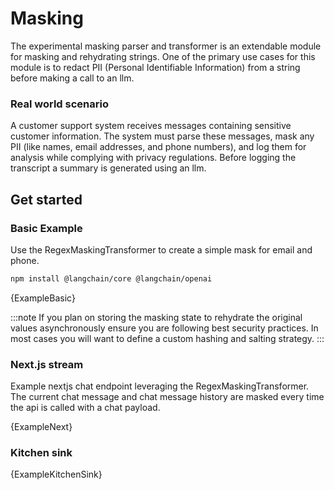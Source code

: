 # Masking

The experimental masking parser and transformer is an extendable module for masking and rehydrating strings. One of the primary use cases for this module is to redact PII (Personal Identifiable Information) from a string before making a call to an llm.

### Real world scenario

A customer support system receives messages containing sensitive customer information. The system must parse these messages, mask any PII (like names, email addresses, and phone numbers), and log them for analysis while complying with privacy regulations. Before logging the transcript a summary is generated using an llm.

## Get started


### Basic Example

Use the RegexMaskingTransformer to create a simple mask for email and phone.


<IntegrationInstallTooltip></IntegrationInstallTooltip>

```bash npm2yarn
npm install @langchain/core @langchain/openai
```

<CodeBlock language="typescript">{ExampleBasic}</CodeBlock>

:::note
If you plan on storing the masking state to rehydrate the original values asynchronously ensure you are following best security practices. In most cases you will want to define a custom hashing and salting strategy.
:::

### Next.js stream

Example nextjs chat endpoint leveraging the RegexMaskingTransformer. The current chat message and chat message history are masked every time the api is called with a chat payload.

<CodeBlock language="typescript">{ExampleNext}</CodeBlock>

### Kitchen sink

<CodeBlock language="typescript">{ExampleKitchenSink}</CodeBlock>
